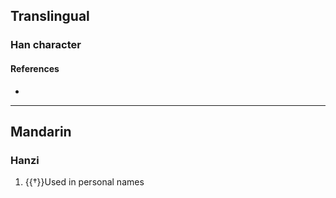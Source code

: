 {{character info}}
==Translingual==

===Han character===
{{Han char|rn=96|rad=玉|as=07|sn=11|four=14127|canj=MGKKB|ids=⿰𤣩希}}

====References====
* {{Han ref|kx=0733.120|dkj=21021|hdz=21118.020|uh=740B|ud=29707|bh=D677|bd=54903}}

----

==Mandarin==

===Hanzi===
{{cmn-hanzi|pin=[[lí]] ([[li2]]), [[xī]] ([[xi1]])|wg=li<sup>2</sup>, hsi<sup>1</sup>}}

# {{†}}Used in personal names